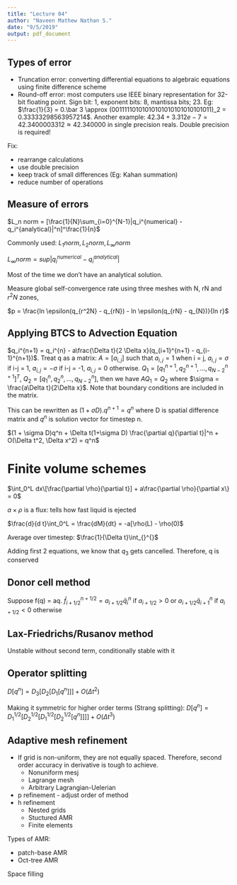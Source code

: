 ```yaml
---
title: "Lecture 04"
author: "Naveen Mathew Nathan S."
date: "9/5/2019"
output: pdf_document
---
```


## Types of error

- Truncation error: converting differential equations to algebraic equations using finite difference scheme
- Round-off error: most computers use IEEE binary representation for 32-bit floating point. Sign bit: 1, exponent bits: 8, mantissa bits; 23. Eg: $\frac{1}{3} = 0.\bar 3 \approx (00111110101010101010101010101011)_2 = 0.33333298563957214$. Another example: $42.34 + 3.312 e-7 = 42.3400003312 \approx 42.340000$ in single precision reals. Double precision is required!

Fix:

- rearrange calculations
- use double precision
- keep track of small differences (Eg: Kahan summation)
- reduce number of operations

## Measure of errors

$L_n norm = [\frac{1}{N}\sum_{i=0}^{N-1}|q_i^{numerical} - q_i^{analytical}|^n]^\frac{1}{n}$

Commonly used: $L_1norm, L_2norm, L_\infty norm$

$L_\infty norm = sup|q_i^{numerical} - q_i^{analytical}|$

Most of the time we don't have an analytical solution.

Measure global self-convergence rate using three meshes with N, rN and $r^2N$ zones,

$p = \frac{ln \epsilon(q_{r^2N} - q_{rN}) - ln \epsilon(q_{rN} - q_{N})}{ln r}$

## Applying BTCS to Advection Equation

$q_i^{n+1} = q_i^{n} - a\frac{\Delta t}{2 \Delta x}(q_{i+1}^{n+1} - q_{i-1}^{n+1})$. Treat q as a matrix: $A = [a_{i,j}]$ such that $a_{i,j} = 1$ when i = j, $a_{i,j} = \sigma$ if i-j = 1, $a_{i,j} = -\sigma$ if i-j = -1, $a_{i,j} = 0$ otherwise. $Q_1 = [q_1^{n+1}, q_2^{n+1}, ..., q_{N-2}^{n+1}]^T$, $Q_2 = [q_1^{n}, q_2^{n}, ..., q_{N-2}^{n}]$, then we have $AQ_1 = Q_2$ where $\sigma = \frac{a\Delta t}{2\Delta x}$. Note that boundary conditions are included in the matrix.

This can be rewritten as $(1 + \sigma D).q^{n+1} = q^{n}$ where D is spatial difference matrix and $q^n$ is solution vector for timestep n.

$(1 + \sigma D)q^n + \Delta t(1+\sigma D) \frac{\partial q}{\partial t}|^n + O(\Delta t^2, \Delta x^2) = q^n$

# Finite volume schemes

$\int_0^L dx\[\frac{\partial \rho}{\partial t}] + a\frac{\partial \rho}{\partial x\} = 0$

$a \times \rho$ is a flux: tells how fast liquid is ejected

$\frac{d}{d t}\int_0^L = \frac{dM}{dt} = -a[\rho(L) - \rho(0)$

Average over timestep: $\frac{1}{\Delta t}\int_{}^{}$

Adding first 2 equations, we know that $q_3$ gets cancelled. Therefore, q is conserved

## Donor cell method

Suppose f(q) = aq. $\bar f_{i+1/2}^{n+1/2} = a_{i+1/2}\bar q_i^n$ if $a_{i+1/2} > 0$ or $a_{i+1/2}\bar q^n_{i+1}$ if $a_{i+1/2} < 0$ otherwise

## Lax-Friedrichs/Rusanov method

Unstable without second term, conditionally stable with it

## Operator splitting

$D[q^n] = D_3[D_2[D_1[q^n]]] + O(\Delta t^2)$

Making it symmetric for higher order terms (Strang splitting): $D[q^n] = D_1^{1/2}[D_2^{1/2}[D_1^{1/2}[D_2^{1/2}[q^n]]]] + O(\Delta t^3)$

## Adaptive mesh refinement

- If grid is non-uniform, they are not equally spaced. Therefore, second order accuracy in derivative is tough to achieve.
    - Nonuniform mesj
    - Lagrange mesh
    - Arbitrary Lagrangian-Uelerian

- p refinement - adjust order of method
- h refinement
    - Nested grids
    - Stuctured AMR
    - Finite elements

Types of AMR:

- patch-base AMR
- Oct-tree AMR

Space filling